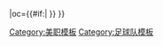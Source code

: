 {{fb team |t=侯斯頓戴拿模 |tan=侯斯頓戴拿模 |tc=USA |abb={{#if:{{{abb|}}}|HOU}}|oc={{#if:{{{oc|}}}|{{{oc}}} }} }}<!--
--><noinclude>[[Category:美职模板]][[Category:足球队模板]]</noinclude>